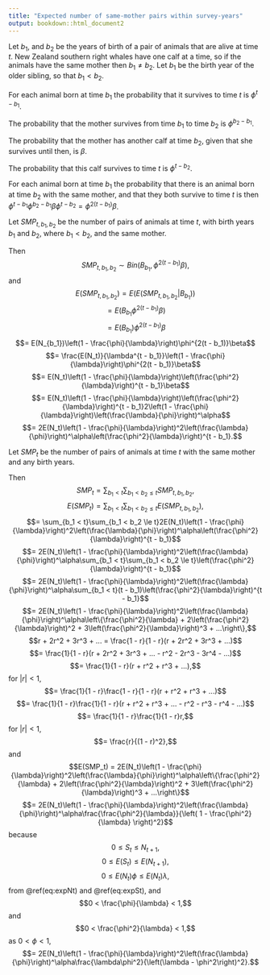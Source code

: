```yaml
---
title: "Expected number of same-mother pairs within survey-years"
output: bookdown::html_document2
---
```


Let $b_1$, and $b_2$ be the years of birth of a pair of animals that are alive at time $t$.  New Zealand southern right whales have one calf at a time, so if the animals have the same mother then $b_1 \ne b_2$.  Let $b_1$ be the birth year of the older sibling, so that $b_1 < b_2$.

For each animal born at time $b_1$ the probability that it survives to time $t$ is $\phi^{t - b_1}$.

The probability that the mother survives from time $b_1$ to time $b_2$ is $\phi^{b_2 - b_1}$.

The probability that the mother has another calf at time $b_2$, given that she survives until then, is $\beta$.

The probability that this calf survives to time $t$ is $\phi^{t - b_2}$.

For each animal born at time $b_1$ the probability that there is an animal born at time $b_2$ with the same mother, and that they both survive to time $t$ is then $\phi^{t - b_1}\phi^{b_2 - b_1}\beta\phi^{t - b_2} = \phi^{2(t - b_1)}\beta$.

Let $SMP_{t, b_1, b_2}$ be the number of pairs of animals at time $t$, with birth years $b_1$ and $b_2$, where $b_1 < b_2$, and the same mother.  

Then
$$SMP_{t, b_1, b_2} \sim Bin(B_{b_1}, \phi^{2(t - b_1)}\beta),$$
and
$$E(SMP_{t, b_1, b_2}) = E(E(SMP_{t, b_1, b_2}|B_{b_1}))$$
$$= E(B_{b_1}\phi^{2(t - b_1)}\beta)$$
$$= E(B_{b_1})\phi^{2(t - b_1)}\beta$$
$$= E(N_{b_1})\left(1 - \frac{\phi}{\lambda}\right)\phi^{2(t - b_1)}\beta$$
$$= \frac{E(N_t)}{\lambda^{t - b_1}}\left(1 - \frac{\phi}{\lambda}\right)\phi^{2(t - b_1)}\beta$$
$$= E(N_t)\left(1 - \frac{\phi}{\lambda}\right)\left(\frac{\phi^2}{\lambda}\right)^{t - b_1}\beta$$
$$= E(N_t)\left(1 - \frac{\phi}{\lambda}\right)\left(\frac{\phi^2}{\lambda}\right)^{t - b_1}2\left(1 - \frac{\phi}{\lambda}\right)\left(\frac{\lambda}{\phi}\right)^\alpha$$
$$= 2E(N_t)\left(1 - \frac{\phi}{\lambda}\right)^2\left(\frac{\lambda}{\phi}\right)^\alpha\left(\frac{\phi^2}{\lambda}\right)^{t - b_1}.$$

Let $SMP_t$ be the number of pairs of animals at time $t$ with the same mother and any birth years.

Then
$$SMP_t = \sum_{b_1 < t}\sum_{b_1 < b_2 \le t}SMP_{t, b_1, b_2},$$
$$E(SMP_t) = \sum_{b_1 < t}\sum_{b_1 < b_2 \le t}E(SMP_{t, b_1, b_2}),$$
$$= \sum_{b_1 < t}\sum_{b_1 < b_2 \le t}2E(N_t)\left(1 - \frac{\phi}{\lambda}\right)^2\left(\frac{\lambda}{\phi}\right)^\alpha\left(\frac{\phi^2}{\lambda}\right)^{t - b_1}$$
$$= 2E(N_t)\left(1 - \frac{\phi}{\lambda}\right)^2\left(\frac{\lambda}{\phi}\right)^\alpha\sum_{b_1 < t}\sum_{b_1 < b_2 \le t}\left(\frac{\phi^2}{\lambda}\right)^{t - b_1}$$
$$= 2E(N_t)\left(1 - \frac{\phi}{\lambda}\right)^2\left(\frac{\lambda}{\phi}\right)^\alpha\sum_{b_1 < t}(t - b_1)\left(\frac{\phi^2}{\lambda}\right)^{t - b_1}$$
$$= 2E(N_t)\left(1 - \frac{\phi}{\lambda}\right)^2\left(\frac{\lambda}{\phi}\right)^\alpha\left\{\frac{\phi^2}{\lambda} + 2\left(\frac{\phi^2}{\lambda}\right)^2 + 3\left(\frac{\phi^2}{\lambda}\right)^3 + ...\right\},$$
$$r + 2r^2 + 3r^3 + ... = \frac{1 - r}{1 - r}(r + 2r^2 + 3r^3 + ...)$$
$$= \frac{1}{1 - r}(r + 2r^2 + 3r^3 + ... - r^2 - 2r^3 - 3r^4 - ...)$$
$$= \frac{1}{1 - r}(r + r^2 + r^3 + ...),$$
for $|r| < 1$,
$$= \frac{1}{1 - r}\frac{1 - r}{1 - r}(r + r^2 + r^3 + ...)$$
$$= \frac{1}{1 - r}\frac{1}{1 - r}(r + r^2 + r^3 + ... - r^2 - r^3 - r^4 - ...)$$
$$= \frac{1}{1 - r}\frac{1}{1 - r}r,$$
for $|r| < 1$,
$$= \frac{r}{(1 - r)^2},$$
and
$$E(SMP_t) = 2E(N_t)\left(1 - \frac{\phi}{\lambda}\right)^2\left(\frac{\lambda}{\phi}\right)^\alpha\left\{\frac{\phi^2}{\lambda} + 2\left(\frac{\phi^2}{\lambda}\right)^2 + 3\left(\frac{\phi^2}{\lambda}\right)^3 + ...\right\}$$
$$= 2E(N_t)\left(1 - \frac{\phi}{\lambda}\right)^2\left(\frac{\lambda}{\phi}\right)^\alpha\frac{\frac{\phi^2}{\lambda}}{\left( 1 - \frac{\phi^2}{\lambda} \right)^2}$$
because 
$$0 \le S_t \le N_{t + 1},$$
$$0 \le E(S_t) \le E(N_{t + 1}),$$
$$0 \le E(N_t) \phi \le E(N_t) \lambda,$$
from \@ref(eq:expNt) and \@ref(eq:expSt), and
\begin{equation}
  0 \le \phi \le \lambda,
  (\#eq:philambda)
\end{equation}
$$0 < \frac{\phi}{\lambda} < 1,$$
and
$$0 < \frac{\phi^2}{\lambda} < 1,$$
as $0 < \phi < 1$,
$$= 2E(N_t)\left(1 - \frac{\phi}{\lambda}\right)^2\left(\frac{\lambda}{\phi}\right)^\alpha\frac{\lambda\phi^2}{\left(\lambda - \phi^2\right)^2}.$$

